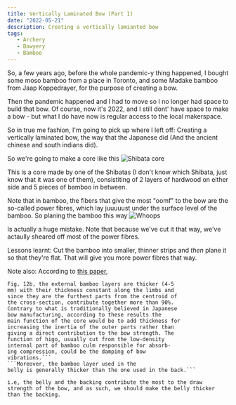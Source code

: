 ```yaml
---
title: Vertically Laminated Bow (Part 1)
date: "2022-05-21"
description: Creating a vertically lamianted bow 
tags: 
   - Archery
   - Bowyery
   - Bamboo
---
```


So, a few years ago, before the whole pandemic-y thing happened, I bought some moso bamboo from a place in Toronto, and some Madake bamboo from Jaap Koppedrayer, for the purpose of creating a bow. 

Then the pandemic happened and I had to move so I no longer had space to build that bow. Of course, now it's 2022, and I still dont' have space to make a bow - but what I do have now is regular access to the local makerspace. 

So in true me fashion, I'm going to pick up where I left off: Creating a vertically laminated bow, the way that the Japanese did (And the ancient chinese and south indians did). 

So we're going to make a core like this ![Shibata core](./shibata_core.JPG)

This is a core made by one of the Shibatas (I don't know which Shibata, just know that it was one of them), consistiting of 2 layers of hardwood on either side and 5 pieces of bamboo in between. 

Note that in bamboo, the fibers that give the most "oomf" to the bow are the so-called power fibres, which lay juuuuust under the surface level of the bamboo. So planing the bamboo this way ![Whoops](./bamboo_1.jpg)

Is actually a huge mistake. Note that because we've cut it that way, we've actaully sheared off most of the power fibres. 

Lessons learnt: Cut the bamboo into smaller, thinner strips and *then* plane it so that they're flat. That will give you more power fibres that way. 

Note also: According to [this paper](https://doi.org/10.1007/s11012-020-01213-2), 
```For the B bow in
Fig. 12b, the external bamboo layers are thicker (4-5
mm) with their thickness constant along the limbs and
since they are the furthest parts from the centroid of
the cross-section, contribute together more than 90%.
Contrary to what is traditionally believed in Japanese
bow manufacturing, according to these results the
main function of the core would be to add thickness for
increasing the inertia of the outer parts rather than
giving a direct contribution to the bow strength. The
function of higo, usually cut from the low-density
internal part of bamboo culm responsible for absorb-
ing compression, could be the damping of bow
vibrations.``` 
```Moreover, the bamboo layer used in the
belly is generally thicker than the one used in the back.```

i.e, the belly and the backing contribute the most to the draw strength of the bow, and as such, we should make the belly thicker than the backing. 
